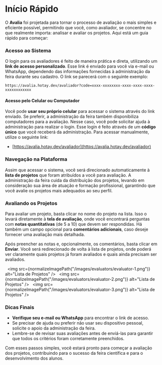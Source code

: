 
# Início Rápido

O **Avalia** foi projetada para tornar o processo de avaliação o mais simples e eficiente possível, permitindo que você, como avaliador, se concentre no que realmente importa: analisar e avaliar os projetos. Aqui está um guia rápido para começar:

### Acesso ao Sistema

O login para os avaliadores é feito de maneira prática e direta, utilizando um **link de acesso personalizado**. Esse link é enviado para você via e-mail ou WhatsApp, dependendo das informações fornecidas à administração da feira durante seu cadastro. O link se parecerá com o seguinte exemplo:

```
https://avalia.hotay.dev/avaliador?code=xxxx-xxxxxxxx-xxxx-xxxx-xxxx-xxxxxxxxxxxx
```

#### Acesso pelo Celular ou Computador

Você pode **usar seu próprio celular** para acessar o sistema através do link enviado. Se preferir, a administração da feira também disponibiliza computadores para a avaliação. Nesse caso, você pode solicitar ajuda à administração para realizar o login. Esse login é feito através de um **código único** que você receberá da administração. Para acessar manualmente, utilize o seguinte link:

- [https://avalia.hotay.dev/avaliador](https://avalia.hotay.dev/avaliador)


### Navegação na Plataforma

Assim que acessar o sistema, você será direcionado automaticamente à **lista de projetos** que foram atribuídos a você para avaliação. A administração da feira cuida da distribuição dos projetos, levando em consideração sua área de atuação e formação profissional, garantindo que você avalie os projetos mais adequados ao seu perfil.

### Avaliando os Projetos

Para avaliar um projeto, basta clicar no nome do projeto na lista. Isso o levará diretamente à **tela de avaliação**, onde você encontrará perguntas com **notas quantitativas** (de 5 a 10) que devem ser respondidas. Há também um campo opcional para **comentários adicionais**, caso deseje fornecer uma avaliação mais detalhada.

Após preencher as notas e, opcionalmente, os comentários, basta clicar em **Enviar**. Você será redirecionado de volta à lista de projetos, onde poderá ver claramente quais projetos já foram avaliados e quais ainda precisam ser avaliados.

&nbsp;
<img src={normalizeImagePath("/images/evaluators/evaluator-1.png")} alt="Lista de Projetos" />
&nbsp;
<img src={normalizeImagePath("/images/evaluators/evaluator-2.png")} alt="Lista de Projetos" />
&nbsp;
<img src={normalizeImagePath("/images/evaluators/evaluator-3.png")} alt="Lista de Projetos" />

### Dicas Finais

- **Verifique seu e-mail ou WhatsApp** para encontrar o link de acesso.
- Se precisar de ajuda ou preferir não usar seu dispositivo pessoal, solicite o apoio da administração da feira.
- Lembre-se de revisar suas avaliações antes de enviá-las para garantir que todos os critérios foram corretamente preenchidos.

Com esses passos simples, você estará pronto para começar a avaliação dos projetos, contribuindo para o sucesso da feira científica e para o desenvolvimento dos alunos.

